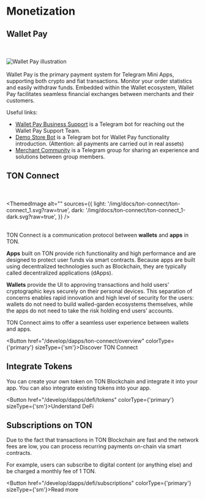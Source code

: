 

# Monetization


## Wallet Pay
<br></br>
<img src="https://storage.googleapis.com/ton-strapi/reason_Card5_19eeac1401/reason_Card5_19eeac1401.png" alt="Wallet Pay illustration">
<br></br>
Wallet Pay is the primary payment system for Telegram Mini Apps, supporting both crypto and fiat transactions. Monitor your order statistics and easily withdraw funds.
Embedded within the Wallet ecosystem, Wallet Pay facilitates seamless financial exchanges between merchants and their customers.

Useful links:
- [Wallet Pay Business Support](https://t.me/WalletPay_supportbot) is a Telegram bot for reaching out the Wallet Pay Support Team.
- [Demo Store Bot](https://t.me/PineAppleDemoWPStoreBot) is a Telegram bot for Wallet Pay functionality introduction. (Attention: all payments are carried out in real assets)
- [Merchant Community](https://t.me/+6TReWBEyZxI5Njli) is a Telegram group for sharing an experience and solutions between group members.



## TON Connect
<br></br>
<ThemedImage
  alt=""
  sources={{
    light: '/img/docs/ton-connect/ton-connect_1.svg?raw=true',
    dark: '/img/docs/ton-connect/ton-connect_1-dark.svg?raw=true',
  }}
/>
<br></br>

TON Connect is a communication protocol between **wallets** and **apps** in TON.

**Apps** built on TON provide rich functionality and high performance and are designed to protect user funds via smart contracts. Because apps are built using decentralized technologies such as Blockchain, they are typically called decentralized applications (dApps).

**Wallets** provide the UI to approving transactions and hold users’ cryptographic keys securely on their personal devices. This separation of concerns enables rapid innovation and high level of security for the users: wallets do not need to build walled-garden ecosystems themselves, while the apps do not need to take the risk holding end users’ accounts.

TON Connect aims to offer a seamless user experience between wallets and apps.

<Button href="/develop/dapps/ton-connect/overview" colorType={'primary'} sizeType={'sm'}>Discover TON Connect</Button>

## Integrate Tokens

You can create your own token on TON Blockchain and integrate it into your app. You can also integrate existing tokens into your app.

<Button href="/develop/dapps/defi/tokens" colorType={'primary'} sizeType={'sm'}>Understand DeFi</Button>

## Subscriptions on TON

Due to the fact that transactions in TON Blockchain are fast and the network fees are low, you can process recurring payments on-chain via smart contracts.

For example, users can subscribe to digital content (or anything else) and be charged a monthly fee of 1 TON.


<Button href="/develop/dapps/defi/subscriptions" colorType={'primary'} sizeType={'sm'}>Read more</Button>